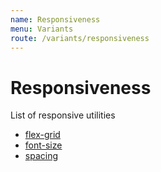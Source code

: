 ```yaml
---
name: Responsiveness
menu: Variants
route: /variants/responsiveness
---
```


# Responsiveness


<ResponsivenessTable />

List of responsive utilities

- [flex-grid](/utilities/flex-grid)
- [font-size](/utilities/font-size)
- [spacing](/utilities/spacing)
